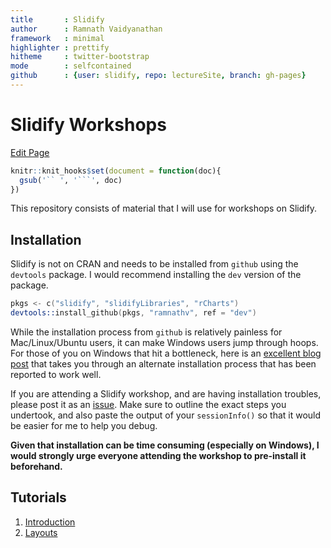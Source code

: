 ```yaml
---
title       : Slidify
author      : Ramnath Vaidyanathan
framework   : minimal
highlighter : prettify
hitheme     : twitter-bootstrap
mode        : selfcontained
github      : {user: slidify, repo: lectureSite, branch: gh-pages}
---
```


# Slidify Workshops

<a href="http://prose.io/#{{site.github.user}}/{{site.github.repo}}/edit/gh-pages/index.Rmd" class="button icon edit">Edit Page</a>

```r
knitr::knit_hooks$set(document = function(doc){
  gsub('`` ', '```', doc)
})
```

This repository consists of material that I will use for workshops on Slidify.

## Installation

Slidify is not on CRAN and needs to be installed from `github` using the `devtools` package. I would recommend installing the `dev` version of the package.

```S
pkgs <- c("slidify", "slidifyLibraries", "rCharts")
devtools::install_github(pkgs, "ramnathv", ref = "dev")
```

While the installation process from `github` is relatively painless for Mac/Linux/Ubuntu users, it can make Windows users jump through hoops. For those of you on Windows that hit a bottleneck, here is an [excellent blog post](http://thiagosilva.wordpress.com/2013/02/17/installing-slidify-on-a-windows-machine/) that takes you through an alternate installation process that has been reported to work well.

If you are attending a Slidify workshop, and are having installation troubles, please post it as an [issue](http://github.com/slidify/workshop/issues/new). Make sure to outline the exact steps you undertook, and also paste the output of your `sessionInfo()` so that it would be easier for me to help you debug. 

__Given that installation can be time consuming (especially on Windows), I would strongly urge everyone attending the workshop to pre-install it beforehand.__

## Tutorials

1. [Introduction](tutorials/01)
2. [Layouts](tutorials/02)


<style>ol.linenums {margin-left: -5px;}</style>

